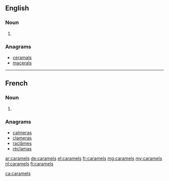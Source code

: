 ==English==

===Noun===
{{head|en|plural}}

# {{plural of|caramel|lang=en}}

===Anagrams===
* [[ceramals#English|ceramals]]
* [[macerals#English|macerals]]

----

==French==

===Noun===
{{head|fr|plural|g=m-p}}

# {{plural of|caramel|lang=fr}}

===Anagrams===
* [[calmeras#French|calmeras]]
* [[clameras#French|clameras]]
* [[raclâmes#French|raclâmes]]
* [[réclamas#French|réclamas]]

[[ar:caramels]]
[[de:caramels]]
[[el:caramels]]
[[fr:caramels]]
[[mg:caramels]]
[[my:caramels]]
[[nl:caramels]]
[[fi:caramels]]

[[ca:caramels]]
